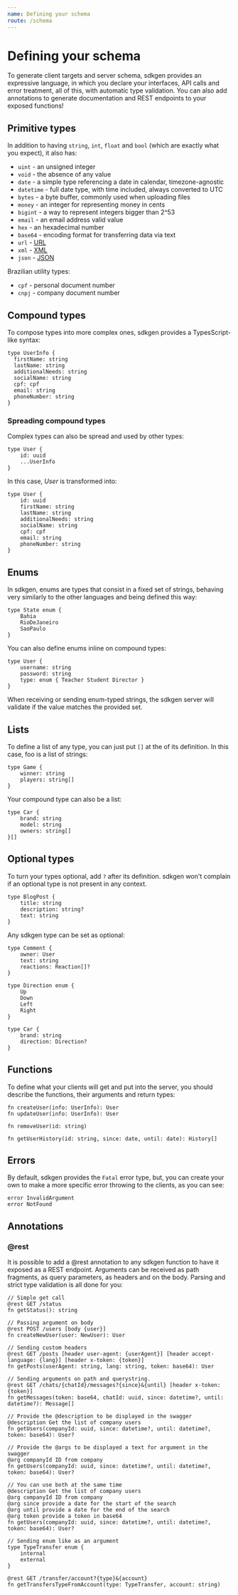 ```yaml
---
name: Defining your schema
route: /schema
---
```


# Defining your schema

To generate client targets and server schema, sdkgen provides an expressive language, in which you declare your interfaces, API calls and error treatment, all of this, with automatic type validation. 
You can also add annotations to generate documentation and REST endpoints to your exposed functions!

## Primitive types

In addition to having `string`, `int`, `float` and `bool` (which are exactly what you expect), it also has: 

* `uint` - an unsigned integer
* `void` - the absence of any value
* `date` - a simple type referencing a date in calendar, timezone-agnostic
* `datetime` - full date type, with time included, always converted to UTC
* `bytes` - a byte buffer, commonly used when uploading files
* `money` - an integer for representing money in cents
* `bigint` - a way to represent integers bigger than 2^53
* `email` - an email address valid value
* `hex` - an hexadecimal number
* `base64` - encoding format for transferring data via text
* `url` - [URL](https://www.w3.org/Addressing/URL/url-spec.txt)
* `xml` - [XML](https://www.w3.org/TR/xml/)
* `json` - [JSON](https://www.json.org/json-en.html)

Brazilian utility types:

* `cpf` - personal document number
* `cnpj` - company document number

## Compound types

To compose types into more complex ones, sdkgen provides a TypesScript-like syntax:

```
type UserInfo {
  firstName: string
  lastName: string
  additionalNeeds: string
  socialName: string
  cpf: cpf
  email: string
  phoneNumber: string
}
```

### Spreading compound types

Complex types can also be spread and used by other types: 

```
type User {
    id: uuid
    ...UserInfo
}
```

In this case, *User* is transformed into:

```
type User {
    id: uuid
    firstName: string
    lastName: string
    additionalNeeds: string
    socialName: string
    cpf: cpf
    email: string
    phoneNumber: string
}
```

## Enums

In sdkgen, enums are types that consist in a fixed set of strings, behaving very similarly to the other languages and being defined this way:

```
type State enum {
    Bahia
    RioDeJaneiro
    SaoPaulo
}
```

You can also define enums inline on compound types:

```
type User {
    username: string
    password: string
    type: enum { Teacher Student Director }
}
```

When receiving or sending enum-typed strings, the sdkgen server will validate if the value matches the provided set.

## Lists

To define a list of any type, you can just put `[]` at the of its definition. In this case, foo is a list of strings:

```
type Game {
    winner: string
    players: string[]
}
```

Your compound type can also be a list:

```
type Car {
    brand: string
    model: string
    owners: string[]
}[]
```


## Optional types

To turn your types optional, add `?` after its definition. sdkgen won't complain if an optional type is not present in any context.

```
type BlogPost {
    title: string
    description: string?
    text: string
}
```

Any sdkgen type can be set as optional:

```
type Comment {
    owner: User
    text: string
    reactions: Reaction[]?
}

type Direction enum {
    Up
    Down
    Left
    Right
}

type Car {
    brand: string
    direction: Direction?
}
```

## Functions

To define what your clients will get and put into the server, you should describe the functions, their arguments and return types:

```
fn createUser(info: UserInfo): User
fn updateUser(info: UserInfo): User

fn removeUser(id: string)

fn getUserHistory(id: string, since: date, until: date): History[]
```

## Errors

By default, sdkgen provides the `Fatal` error type, but, you can create your own to make a more specific error throwing to the clients, as you can see:

```
error InvalidArgument
error NotFound
```

## Annotations

### @rest

It is possible to add a @rest annotation to any sdkgen function to have it exposed as a REST endpoint. Arguments can be received as path fragments, as query parameters, as headers and on the body. Parsing and strict type validation is all done for you: 

```
// Simple get call
@rest GET /status
fn getStatus(): string

// Passing argument on body
@rest POST /users [body {user}]
fn createNewUser(user: NewUser): User

// Sending custom headers
@rest GET /posts [header user-agent: {userAgent}] [header accept-language: {lang}] [header x-token: {token}]
fn getPosts(userAgent: string, lang: string, token: base64): User

// Sending arguments on path and querystring.
@rest GET /chats/{chatId}/messages?{since}&{until} [header x-token: {token}]
fn getMessages(token: base64, chatId: uuid, since: datetime?, until: datetime?): Message[]

// Provide the @description to be displayed in the swagger
@description Get the list of company users
fn getUsers(companyId: uuid, since: datetime?, until: datetime?, token: base64): User?

// Provide the @args to be displayed a text for argument in the swagger
@arg companyId ID from company
fn getUsers(companyId: uuid, since: datetime?, until: datetime?, token: base64): User?

// You can use both at the same time
@description Get the list of company users
@arg companyId ID from company
@arg since provide a date for the start of the search
@arg until provide a date for the end of the search
@arg token provide a token in base64
fn getUsers(companyId: uuid, since: datetime?, until: datetime?, token: base64): User?

// Sending enum like as an argument
type TypeTransfer enum {
    internal
    external
}

@rest GET /transfer/account?{type}&{account}
fn getTransfersTypeFromAccount(type: TypeTransfer, account: string)
```
